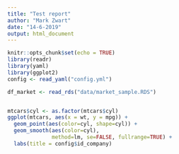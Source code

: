 ```yaml
---
title: "Test report"
author: "Mark Zwart"
date: "14-6-2019"
output: html_document
---
```



```r
knitr::opts_chunk$set(echo = TRUE)
library(readr)
library(yaml)
library(ggplot2)
config <- read_yaml("config.yml")
```

```r
df_market <- read_rds("data/market_sample.RDS")
```

```r

```


```r
mtcars$cyl <- as.factor(mtcars$cyl)
ggplot(mtcars, aes(x = wt, y = mpg)) + 
  geom_point(aes(color=cyl, shape=cyl)) + 
  geom_smooth(aes(color=cyl), 
              method=lm, se=FALSE, fullrange=TRUE) +
  labs(title = config$id_company)
```